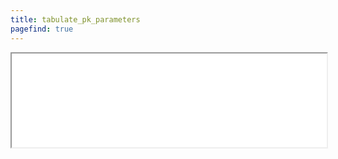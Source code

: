 ```yaml
---
title: tabulate_pk_parameters
pagefind: true
---
```



<EContent />

<iframe 
    src={`${import.meta.env.BASE_URL}/tabulate_pk_parameters.html`}
	style="width: 100%;" 
	onload="this.style.height=(this.contentWindow.document.body.scrollHeight + 50)+'px';"
>
</iframe>
